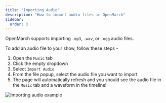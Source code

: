```yaml
---
title: "Importing Audio"
description: "How to import audio files in OpenMarch"
sidebar:
  order: 3
---
```



OpenMarch supports importing `.mp3`, `.wav`, or `.ogg` audio files.

To add an audio file to your show, follow these steps -

<Steps>

1. Open the `Music` tab
1. Click the empty dropdown
1. Select `Import Audio`
1. From the file popup, select the audio file you want to import
1. The page will automatically refresh and you should see the audio file in the `Music` tab and a waveform in the timeline!

</Steps>

![Importing audio example](/docs/guides/music/import-audio.gif)
